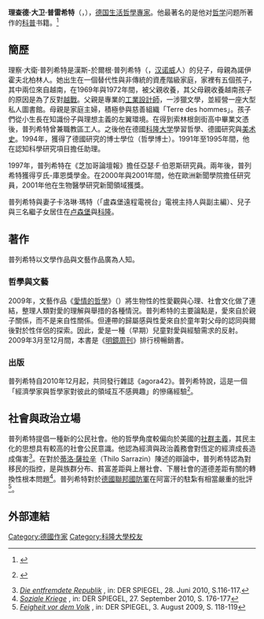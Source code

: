{{多個問題|
{{expand|time=2011-05-14T13:18:44+00:00}}

{{roughtranslation|time=2011-05-14T13:18:44+00:00}}
}}
{{noteTA
|T=zh-hant:理察·大衛·普列希特;zh-hans:理查德·大卫·普雷希特;
|1=zh-hant:理察·大衛·普列希特;zh-hans:理查德·大卫·普雷希特;
|2=zh:北莱茵-威斯特法伦; zh-cn:北莱茵-威斯特法伦; zh-tw:北萊因-西發里亞; zh-hk:北萊因-威斯特法倫;
|3=zh-hant:普列希特;zh-hans:普雷希特;
|4=zh-hant:理察;zh-hans:理查德;
}}
{{Infobox Philosopher
|region           = [[西方哲学|西方哲学]]
|era              = [[21世紀哲學|21世紀哲學]]
|color            = lightsteelblue
|image_name       = Richard David Precht (9194).jpg
|image_size       = 200px
|image_caption    = Richard David Precht in 2009
|name             = 理查德·大卫·普雷希特
|birth_date       = {{birth date and age|1964|12|8}}
|birth_place      = [[德国|德国]][[北莱茵-威斯特法伦|北莱茵-威斯特法伦]][[索林根|索林根]]
|death_date       = 
|death_place      =
|school_tradition = 
|main_interests   = 
|notable_ideas    = 
|influences       = [[罗伯特·穆齐尔|穆齐尔]]、[[克劳斯-于尔根·绿|绿]]、[[迈克尔·桑德尔|桑德尔]]
|influenced       = 
|signature        = 
|box_width        = 
}}
'''理查德·大卫·普雷希特'''（{{lang-de|'''Richard David Precht'''}}，{{bd|1964年|12月8日}}），[[德国|德国]][[生活哲學專家|生活哲學專家]]。他最著名的是他对[[哲学|哲学]]问题所著作的[[科学普及|科普]]书籍。<ref name="Ina agency ">{{cite news |url=http://www.inaagency.se/features.php?cat_id=0&sessionid=mehdvtiffcf76lvfs0p5bdaj97&feat_id=7135 |title=Reportage: Richard David Precht |accessdate=2011-05-18 |archive-url=https://web.archive.org/web/20111007084427/http://www.inaagency.se/features.php?cat_id=0&sessionid=mehdvtiffcf76lvfs0p5bdaj97&feat_id=7135 |archive-date=2011-10-07 |dead-url=yes }}{{en icon}}</ref>
== 簡歷 ==
理察·大衛·普列希特是漢斯-於爾根·普列希特（{{lang|de|Hans-Jürgen Precht}}，[[汉诺威|汉诺威]]人）的兒子，母親為諾伊霍夫北柏林人。她出生在一個替代性與非傳統的資產階級家庭，家裡有五個孩子，其中兩位來自越南，在1969年與1972年間，被父親收養，其父母親收養越南孩子的原因是為了反對[[越南战争|越戰]]。父親是專業的[[工业设计|工業設計師]]，一涉獵文學，並經營一座大型私人圖書館。母親是家庭主婦，積極參與慈善組織「Terre des hommes」。孩子們從小生長在知識份子與理想主義的左翼環境。在得到索林根劍街高中畢業文憑後，普列希特曾兼職教區工人。之後他在德國[[科隆大学|科隆大学]]學習哲學、德國研究與[[美术史|美术史]]。1994年，獲得了德國研究的博士學位（哲學博士）。1991年至1995年間，他在認知科學研究項目擔任助理。

1997年，普列希特在《芝加哥論壇報》擔任亞瑟·F·伯恩斯研究員。兩年後，普列希特獲得亨氏-庫恩獎學金。在2000年與2001年間，他在歐洲新聞學院擔任研究員，2001年他在生物醫學研究新聞領域獲獎。

普列希特與妻子卡洛琳·瑪特（「盧森堡遠程電視台」電視主持人與副主編）、兒子與三名繼子女居住在[[卢森堡|卢森堡]]與[[科隆|科隆]]。

== 著作 ==
普列希特以文學作品與文藝作品廣為人知。
=== 哲學與文藝 ===
2009年，文藝作品《[[愛情的哲學|愛情的哲學]]》（{{lang|de|Liebe - ein unordentliches Gefühl}}）將生物性的性愛觀與心理、社會文化做了連結，整理人類對愛的理解與舉措的各種情況。普列希特的主要論點是，愛來自於親子關係，而不是来自性關係。但連帶的歸屬感與性愛來自於童年對父母的認同與爾後對於性伴侶的探索。因此，愛是一種（早期）兒童對愛與經驗需求的反射。2009年3月至12月間，本書是《[[明鏡|明鏡周刊]]》排行榜暢銷書。

=== 出版 ===
普列希特自2010年12月起，共同發行雜誌《agora42》。普列希特說，這是一個「經濟學家與哲學家對彼此的領域互不感興趣」的慘痛經驗<ref>{{Internetquelle| url = http://www.agora42.de/| titel = agora42. Startseite| zugriff = 2011-02-09}} {{Wayback|url=http://www.agora42.de/ |date=20210322115648 }}{{de icon}}</ref>。
== 社會與政治立場 ==
普列希特提倡一種新的公民社會。他的哲學角度較偏向於美國的[[社群主義|社群主義]]，其民主化的思想具有較高的社會公民意識。他認為經濟與政治義務會對恆定的經濟成長造成傷害<ref>''[http://www.spiegel.de/spiegel/print/d-71123453.html Die entfremdete Republik] {{Wayback|url=http://www.spiegel.de/spiegel/print/d-71123453.html |date=20160304055618 }}'', in: DER SPIEGEL, 28. Juni 2010, S.116-117.{{de icon}}</ref>。在對於[[蒂洛·薩拉辛|蒂洛·薩拉辛]]（Thilo Sarrazin）陳述的辯論中，普列希特認為對移民的指控，是與族群分布、貧富差距與上層社會、下層社會的道德差距有關的轉換性根本問題<ref>''[http://www.spiegel.de/spiegel/print/d-73989843.html Soziale Kriege] {{Wayback|url=http://www.spiegel.de/spiegel/print/d-73989843.html |date=20160624165116 }}'', in: DER SPIEGEL, 27. September 2010, S. 176-177{{de icon}}</ref>。普列希特對於[[德國聯邦國防軍|德國聯邦國防軍]]在阿富汗的駐紮有相當嚴重的批評<ref>''[http://www.spiegel.de/spiegel/print/d-66284736.html Feigheit vor dem Volk] {{Wayback|url=http://www.spiegel.de/spiegel/print/d-66284736.html |date=20210309163026 }}'', in: DER SPIEGEL, 3. August 2009, S. 118-119{{de icon}}</ref>。

== 外部連結 ==
{{reflist}}


[[Category:德國作家|Category:德國作家]]
[[Category:科隆大學校友|Category:科隆大學校友]]
{{DEFAULTSORT:Precht, Richard David}}